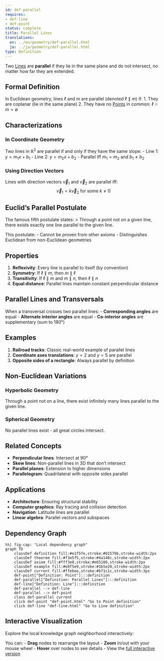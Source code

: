 ```yaml
---
id: def-parallel
requires:
- def-line
- def-point
status: complete
title: Parallel Lines
translations:
  en: ../en/geometry/def-parallel.html
  ja: ../ja/geometry/def-parallel.html
type: Definition
---
```


Two [Lines](def-line.qmd) are **parallel** if they lie in the same plane and do not intersect, no matter how far they are extended.

## Formal Definition

In Euclidean geometry, lines $\ell$ and $m$ are parallel (denoted $\ell \parallel m$) if:
1. They are coplanar (lie in the same plane)
2. They have no [Points](def-point.qmd) in common: $\ell \cap m = \emptyset$

## Characterizations

### In Coordinate Geometry
Two lines in $\mathbb{R}^2$ are parallel if and only if they have the same slope:
- Line 1: $y = m_1x + b_1$
- Line 2: $y = m_2x + b_2$
- Parallel iff $m_1 = m_2$ and $b_1 \neq b_2$

### Using Direction Vectors
Lines with direction vectors $\vec{v}_1$ and $\vec{v}_2$ are parallel iff:
$$\vec{v}_1 = k\vec{v}_2 \text{ for some } k \neq 0$$

## Euclid's Parallel Postulate

The famous fifth postulate states:
> Through a point not on a given line, there exists exactly one line parallel to the given line.

This postulate:
- Cannot be proven from other axioms
- Distinguishes Euclidean from non-Euclidean geometries

## Properties

1. **Reflexivity**: Every line is parallel to itself (by convention)
2. **Symmetry**: If $\ell \parallel m$, then $m \parallel \ell$
3. **Transitivity**: If $\ell \parallel m$ and $m \parallel n$, then $\ell \parallel n$
4. **Equal distance**: Parallel lines maintain constant perpendicular distance

## Parallel Lines and Transversals

When a transversal crosses two parallel lines:
- **Corresponding angles** are equal
- **Alternate interior angles** are equal
- **Co-interior angles** are supplementary (sum to 180°)

## Examples

1. **Railroad tracks**: Classic real-world example of parallel lines
2. **Coordinate axes translations**: $y = 2$ and $y = 5$ are parallel
3. **Opposite sides of a rectangle**: Always parallel by definition

## Non-Euclidean Variations

### Hyperbolic Geometry
Through a point not on a line, there exist infinitely many lines parallel to the given line.

### Spherical Geometry
No parallel lines exist - all great circles intersect.

## Related Concepts

- **Perpendicular lines**: Intersect at 90°
- **Skew lines**: Non-parallel lines in 3D that don't intersect
- **Parallel planes**: Extension to higher dimensions
- **Parallelogram**: Quadrilateral with opposite sides parallel

## Applications

- **Architecture**: Ensuring structural stability
- **Computer graphics**: Ray tracing and collision detection
- **Navigation**: Latitude lines are parallel
- **Linear algebra**: Parallel vectors and subspaces

## Dependency Graph

```mermaid
%%| fig-cap: "Local dependency graph"
graph TD
    classDef definition fill:#e1f5fe,stroke:#01579b,stroke-width:2px
    classDef theorem fill:#f3e5f5,stroke:#4a148c,stroke-width:2px
    classDef axiom fill:#fff3e0,stroke:#e65100,stroke-width:2px
    classDef example fill:#e8f5e9,stroke:#1b5e20,stroke-width:2px
    classDef current fill:#ffebee,stroke:#b71c1c,stroke-width:3px
    def-point["Definition: Point"]:::definition
    def-parallel["Definition: Parallel Lines"]:::definition
    def-line["Definition: Line"]:::definition
    def-parallel --> def-line
    def-parallel --> def-point
    class def-parallel current
    click def-point "def-point.html" "Go to Point definition"
    click def-line "def-line.html" "Go to Line definition"
```

## Interactive Visualization

Explore the local knowledge graph neighborhood interactively:

::: {.graph-viz data-id="def-parallel" data-width="700" data-height="500"}
:::

You can:
- **Drag** nodes to rearrange the layout
- **Zoom** in/out with your mouse wheel
- **Hover** over nodes to see details
- View the [full interactive version](../../output/interactive/en/def-parallel.html){target="_blank"}
